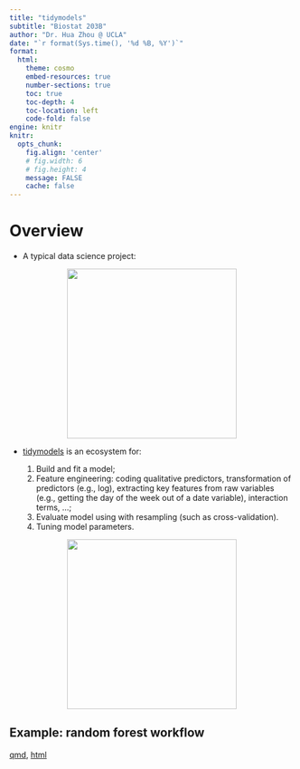 ```yaml
---
title: "tidymodels"
subtitle: "Biostat 203B"
author: "Dr. Hua Zhou @ UCLA"
date: "`r format(Sys.time(), '%d %B, %Y')`"
format:
  html:
    theme: cosmo
    embed-resources: true
    number-sections: true
    toc: true
    toc-depth: 4
    toc-location: left
    code-fold: false
engine: knitr
knitr:
  opts_chunk: 
    fig.align: 'center'
    # fig.width: 6
    # fig.height: 4
    message: FALSE
    cache: false
---
```


# Overview

- A typical data science project:

<p align="center">
<img src="./data-science.png" height="300">
</p>

- [tidymodels](https://www.tidymodels.org/) is an ecosystem for:

    1. Build and fit a model;
    2. Feature engineering: coding qualitative predictors, transformation of predictors (e.g., log), extracting key features from raw variables (e.g., getting the day of the week out of a date variable), interaction terms, ...;
    3. Evaluate model using with resampling (such as cross-validation).  
    4. Tuning model parameters.

<p align="center">
<img src="https://rviews.rstudio.com/2020/04/21/the-case-for-tidymodels/tidymodels.png" height="300">
</p>

## Example: random forest workflow

[qmd](https://raw.githubusercontent.com/ucla-biostat-203b/2023winter/master/slides/18-tidymodels/tidymodels.qmd), [html](https://ucla-biostat-203b.github.io/2023winter/slides/18-tidymodels/workflow_rf_heart.html)
